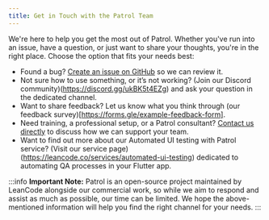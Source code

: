 ```yaml
---
title: Get in Touch with the Patrol Team
---
```


We're here to help you get the most out of Patrol. Whether you've run into an issue, have a question, or just want to share your thoughts, you're in the right place. Choose the option that fits your needs best:
- Found a bug? [Create an issue on GitHub](https://github.com/leancodepl/patrol/issues/new) so we can review it.
- Not sure how to use something, or it’s not working? (Join our Discord community)(https://discord.gg/ukBK5t4EZg) and ask your question in the dedicated channel.
- Want to share feedback? Let us know what you think through (our feedback survey)[https://forms.gle/example-feedback-form].
- Need training, a professional setup, or a Patrol consultant? [Contact us directly](https://leancode.co/contact) to discuss how we can support your team.
- Want to find out more about our Automated UI testing with Patrol service? (Visit our service page)(https://leancode.co/services/automated-ui-testing) dedicated to automating QA processes in your Flutter app.

:::info
**Important Note:** Patrol is an open-source project maintained by LeanCode alongside our commercial work, so while we aim to respond and assist as much as possible, our time can be limited. We hope the above-mentioned information will help you find the right channel for your needs.
:::

